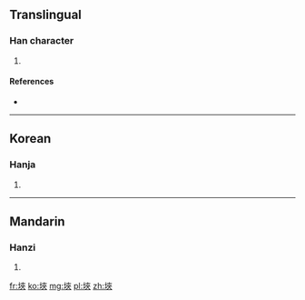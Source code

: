 ==Translingual==

===Han character===
{{Han char|rn=32|rad=土|as=07|sn=10|four=|canj=土大人人 (GKOO)}}

# {{defn|Han|sort=土07}}

====References====
* {{Han ref|kx=0229.260|dkj=05114|dj=0465.160|hdz=10443.100|uh=57C9|ud=22473}}

----

==Korean==

===Hanja===
{{ko-hanja|hangeul=협|rv=hyeop|mr=hyŏp}}

# {{defn|lang=ko|sort=土07}}

----

==Mandarin==

===Hanzi===
{{cmn-hanzi|pin=[[jiá]] ([[jia2]])|wg=chia<sup>2</sup>}}

# {{defn|lang=cmn|sort=土07}}

[[fr:埉]]
[[ko:埉]]
[[mg:埉]]
[[pl:埉]]
[[zh:埉]]
